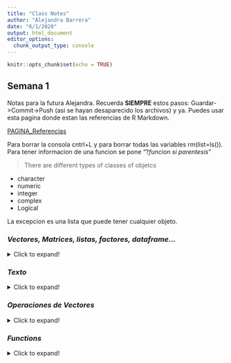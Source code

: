 ```yaml
---
title: "Class Notes"
author: "Alejandra Barrera"
date: "6/1/2020"
output: html_document
editor_options: 
  chunk_output_type: console
---
```

```r
knitr::opts_chunk$set(echo = TRUE)

```
<style type="text/css">
.main-container {
  max-width: auto;
  margin-left: 50px;
  margin-right: 50px;
}
</style>

## Semana 1

Notas para la futura Alejandra. Recuerda **SIEMPRE** estos pasos: Guardar->Commit->Push (asi se hayan desaparecido los archivos) y ya. Puedes usar esta pagina donde estan las referencias de R Markdown.

[PAGINA_Referencias](https://rstudio.com/wp-content/uploads/2015/03/rmarkdown-reference.pdf)

Para borrar la consola cntrl+L y para borrar todas las variables rm(list=ls()). Para tener informacion de una funcion se pone "?_funcion si parentesis_"

> There are different types of classes of objetcs  

  - character  
  - numeric  
  - integer  
  - complex  
  - Logical  

La excepcion es una lista que puede tener cualquier objeto. 

### __*Vectores, Matrices, listas, factores, dataframe...*__  
<details>  
  <summary> Click to expand! </summary>  
 
#### Vectores
> Con la funcion c()  

```r
x<- c(0.5, 0.6) #Como si c significara concatenar
print(x)
```
Tambien pueden tener nombres propios
```r
names(x)<-c("Food","Bar")
x
```
En este caso, pueden haber distintos objetos (numericos, logicos, enteros, etc)

> Con la funcion vector() 

```r
x<-vector("numeric", length=10)
x
```
***
Para saber la clase entonces se usa *class()*
```r
class(x)
```
Se puede forzar la conversion entre clases de numeros. Por ejemplo:
```r
x<-0:6
class(x)
as.numeric(x)
as.character(x)
as.logical(x)
```
 
#### Listas
```r
x<-list(1, "a", TRUE, 1+4i) #Recuerda que los numeros que cambian son los indices de los vectores, tienen dobles corchetes cuadrados
print(x)
```
Tambien pueden tener nombres
```r
x<-list(a=1,b= "a",c= TRUE,d= 1+4i)
x
```
#### Matrices
```r
m<- matrix(1:6,nrow=2, ncol=3) # Se construye column wise
print(m)
dim(m)
attributes(m) #Todo lo que se le pueda sacar
m[1,] #Para extraer solo la primera fila

```
Tambien pueden tener nombres:
```r
dimnames(m) <- list(c("fila1","fila2"),c("col1","col2","col3")) #Se usa una listaaa
m
```

* Otra forma es redimensionar un vector
```r
m<-1:10
dim(m) <- c(2,5) #dos filas, dos columnas
m
```
* Cbind-ing and rbind-ing
```r
x<-1:3
y<-10:12
cbind(x,y) # Los une por columnas
print("Tambien se puede unir por filas")
rbind(x,y)
```

#### Factors
Para tener datos categoricos:
```r
x<-factor(c("yes","no","yes", "no"), levels = c("yes","no")) #Para determinar el orden de los niveles.

x
table(x) #Conteo
class(x)
```

#### Data Frame
```r
x<-data.frame(food=1:4, bar=c(T,T,F,F))
x
nrow(x)
ncol(x)
```
</details>  

### __*Texto*__  
<details>  
  <summary> Click to expand! </summary>  
 
Para convertir vectores a caracteres unidos
```r
paste(as.character(c(rep(0,times=3-length(1)),1)), collapse ="")
```
</details> 

### __*Operaciones de Vectores*__  
<details>  
  <summary> Click to expand! </summary>    

When given two vectors of the same length, R simply performs the specified arithmetic operation (`+`, `-`,
| `*`, etc.) element-by-element. If the vectors are of different lengths, R 'recycles' the shorter vector
| until it is the same length as the longer vector.
```r
x<-1:4; y<-6:9
x+y
x/y #element wise
x*y #element wise
x%*% y #true matriz multiplication
```
</details>  

### __*Functions*__    
<details>  
  <summary> Click to expand! </summary>  
  
#### Forma general
Para ver los argumentos de una funcion se usa args(Nombre de la funcion)
```r
above_10 <- function (x, n=10){
  use <- x>n
  x[use]
  # Se puede especificar default values.
}
above_10(c(1,4,6,8,99))

```
#### Funciones anonimas
Con la funcion _lapply_ o similares se pueden aplicar funciones creadas en el momento. _sapply_ simplifica los resultados, si todos los resultados son unitarios se retorna un vector.   
```r
x<-list(a=matrix(1:4, 2,2), b=matrix(1:6,3,2))
print(x)
lapply(x, function(elt) elt[,1])
```
_apply_ se usa para evaluar una fucnion en los margenes de un arreglo.
```
str(apply)
function(X, margin, function, ...)
```
Por ejemplo:
```r
x<-matrix(rnorm(200),20,10)
apply(x,2,mean) #dimension 2 is cols. El promedio se hace vertical
apply(x,1,sum)  #Sum through the rows 
```
Hay funciones como rowsum, o colsum que pueden reducir el codigo.   

_mapply_ is a multivariate apply of sorts.  
```
str(mapply)
function(FUN,..., MoreArgs=NULL, SIMPLIFY=TRUE. USE.NAMES=TRUE)
```
  *  FUN is a function to apply
  * ... contains arguments to apply over  
  * MoreArgs is a list of other arguments to FUN
  * SIMPLIFY indicates whether the result should be simplyfied  
  
Por ejemplo, en vez de usar `list(rep(1,4), rep(2,3), rep(3,2), rep(4,1))` se puede usar:
```r
mapply(rep,1:4,4:1)
```
_tapply_ is used to apply a function over subsets of a vector  
```
str(tapply)
function(X, index, FUN=NUL,..., SIMPLIFY=TRUE )
```
  * X is a vector 
  * INDEX is a factor or a list of factors
  * FUN is a function to apply
  * ... contains arguments to apply over  
  * SIMPLIFY indicates whether the result should be simplyfied  
```r
x<-c(rnorm(10), runif(10),rnorm(10))
f<-gl(3,10) #Genera los niveles de los factores gl(n,k) n es el numero de niveles y k el numero de replicas
tapply(x,f,mean)
```

_split_ takes a vector or other objetc and splits it into groups determined by a factor of list of factors
```
str(split)
function(x, f, drop=FALSE,... )
```
  * x is a vector or data frame  
  * f is a factores or a list of factors
  * drop indicates whether empty factors levels should be dropped

```r
split(x,f) #siempre devuelve una lista. Se puede usar con otra function
lapply(split(x,f),mean)
```
</details>  
  

